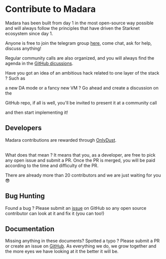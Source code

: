 
# Contribute to Madara

Madara has been built from day 1 in the most open-source way possible and will always follow the principles that have driven the Starknet ecosystem since day 1.

Anyone is free to join the telegram group [here](https://t.me/MadaraStarknet), come chat, ask for help, discuss anything!

Regular community calls are also organized, and you will always find the agenda in the [GitHub dicussions](https://github.com/keep-starknet-strange/madara/discussions).

<Callout type="info" emoji="🧪">

Have you got an idea of an ambitious hack related to one layer of the stack ? Such as

a new DA mode or a fancy new VM ? Go ahead and create a discussion on the

GitHub repo, if all is well, you'll be invited to present it at a community call

and then start implementing it!

</Callout>

## Developers

Madara contributions are rewarded through [OnlyDust](https://app.onlydust.xyz/).<br></br>

What does that mean ? It means that you, as a developer, are free to pick any open issue and submit a PR. Once the PR is merged, you will be paid according to the time and difficulty of the PR.

There are already more than 20 contributors and we are just waiting for you 😎

## Bug Hunting

Found a bug ? Please submit an [issue](https://github.com/keep-starknet-strange/madara/issues) on GitHub so any open source contributor can look at it and fix it (you can too!)

## Documentation

Missing anything in these documents? Spotted a typo ? Please submit a PR or create an issue on [GitHub](https://github.com/EvolveArt/madara-docs/). As everything we do, we grow together and the more eyes we have looking at it the better it will be.
